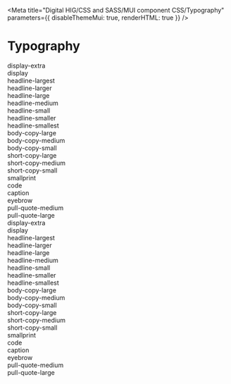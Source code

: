 
<Meta
  title="Digital HIG/CSS and SASS/MUI component CSS/Typography"
  parameters={{
    disableThemeMui: true,
    renderHTML: true
  }}
/>

# Typography

<Canvas>
  <Story name="Light theme">
    <div className="dhig-theme--light">
      <div className="dhig-typography-display-extra">display-extra</div>
      <div className="dhig-typography-display">display</div>
      <div className="dhig-typography-headline-largest">headline-largest</div>
      <div className="dhig-typography-headline-larger">headline-larger</div>
      <div className="dhig-typography-headline-large">headline-large</div>
      <div className="dhig-typography-headline-medium">headline-medium</div>
      <div className="dhig-typography-headline-small">headline-small</div>
      <div className="dhig-typography-headline-smaller">headline-smaller</div>
      <div className="dhig-typography-headline-smallest">headline-smallest</div>
      <div className="dhig-typography-body-copy-large">body-copy-large</div>
      <div className="dhig-typography-body-copy-medium">body-copy-medium</div>
      <div className="dhig-typography-body-copy-small">body-copy-small</div>
      <div className="dhig-typography-short-copy-large">short-copy-large</div>
      <div className="dhig-typography-short-copy-medium">short-copy-medium</div>
      <div className="dhig-typography-short-copy-small">short-copy-small</div>
      <div className="dhig-typography-smallprint">smallprint</div>
      <div className="dhig-typography-code">code</div>
      <div className="dhig-typography-caption">caption</div>
      <div className="dhig-typography-eyebrow">eyebrow</div>
      <div className="dhig-typography-pull-quote-medium">pull-quote-medium</div>
      <div className="dhig-typography-pull-quote-large">pull-quote-large</div>
    </div>
  </Story>
</Canvas>

<Canvas>
  <Story name="Dark theme" parameters={{ theme: "dark" }}>
    <div className="dhig-theme--dark">
      <div className="dhig-typography-display-extra">display-extra</div>
      <div className="dhig-typography-display">display</div>
      <div className="dhig-typography-headline-largest">headline-largest</div>
      <div className="dhig-typography-headline-larger">headline-larger</div>
      <div className="dhig-typography-headline-large">headline-large</div>
      <div className="dhig-typography-headline-medium">headline-medium</div>
      <div className="dhig-typography-headline-small">headline-small</div>
      <div className="dhig-typography-headline-smaller">headline-smaller</div>
      <div className="dhig-typography-headline-smallest">headline-smallest</div>
      <div className="dhig-typography-body-copy-large">body-copy-large</div>
      <div className="dhig-typography-body-copy-medium">body-copy-medium</div>
      <div className="dhig-typography-body-copy-small">body-copy-small</div>
      <div className="dhig-typography-short-copy-large">short-copy-large</div>
      <div className="dhig-typography-short-copy-medium">short-copy-medium</div>
      <div className="dhig-typography-short-copy-small">short-copy-small</div>
      <div className="dhig-typography-smallprint">smallprint</div>
      <div className="dhig-typography-code">code</div>
      <div className="dhig-typography-caption">caption</div>
      <div className="dhig-typography-eyebrow">eyebrow</div>
      <div className="dhig-typography-pull-quote-medium">pull-quote-medium</div>
      <div className="dhig-typography-pull-quote-large">pull-quote-large</div>
    </div>
  </Story>
</Canvas>

